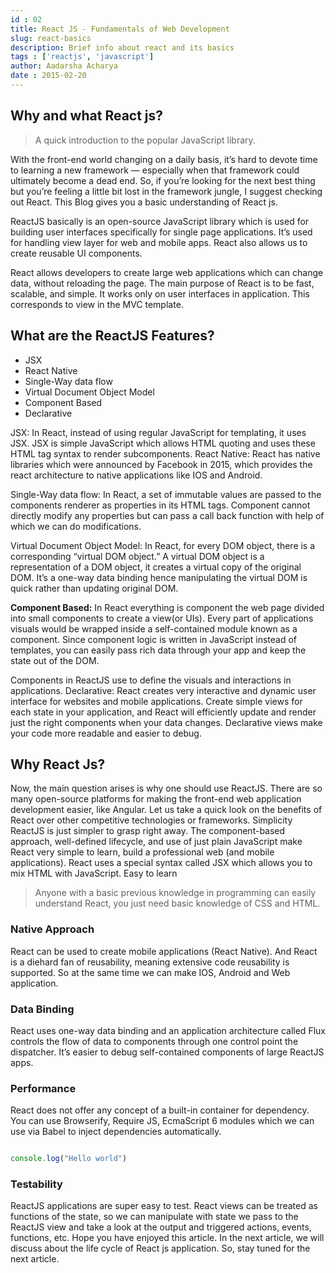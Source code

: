 ```yaml
---
id : 02
title: React JS - Fundamentals of Web Development 
slug: react-basics
description: Brief info about react and its basics
tags : ['reactjs', 'javascript']
author: Aadarsha Acharya
date : 2015-02-20
---
```



## Why and what React js?

> A quick introduction to the popular JavaScript library.


With the front-end world changing on a daily basis, it’s hard to devote time to learning a new framework — especially when that framework could ultimately become a dead end. So, if you’re looking for the next best thing but you’re feeling a little bit lost in the framework jungle, I suggest checking out React. This Blog gives you a basic understanding of React js.


ReactJS basically is an open-source JavaScript library which is used for building user interfaces specifically for single page applications. It’s used for handling view layer for web and mobile apps. React also allows us to create reusable UI components.


React allows developers to create large web applications which can change data, without reloading the page. The main purpose of React is to be fast, scalable, and simple. It works only on user interfaces in application. This corresponds to view in the MVC template.


## What are the ReactJS Features?

-   JSX
-   React Native
-   Single-Way data flow
-   Virtual Document Object Model
-   Component Based
-   Declarative


JSX: In React, instead of using regular JavaScript for templating, it uses JSX. JSX is simple JavaScript which allows HTML quoting and uses these HTML tag syntax to render subcomponents.
React Native: React has native libraries which were announced by Facebook in 2015, which provides the react architecture to native applications like IOS and Android.


Single-Way data flow: In React, a set of immutable values are passed to the components renderer as properties in its HTML tags. Component cannot directly modify any properties but can pass a call back function with help of which we can do modifications.


Virtual Document Object Model: In React, for every DOM object, there is a corresponding “virtual DOM object.” A virtual DOM object is a representation of a DOM object, it creates a virtual copy of the original DOM. It’s a one-way data binding hence manipulating the virtual DOM is quick rather than updating original DOM.


**Component Based:** In React everything is component the web page divided into small components to create a view(or UIs). Every part of applications visuals would be wrapped inside a self-contained module known as a component. Since component logic is written in JavaScript instead of templates, you can easily pass rich data through your app and keep the state out of the DOM.

Components in ReactJS use to define the visuals and interactions in applications.
Declarative: React creates very interactive and dynamic user interface for websites and mobile applications. Create simple views for each state in your application, and React will efficiently update and render just the right components when your data changes. Declarative views make your code more readable and easier to debug.

## Why React Js?
Now, the main question arises is why one should use ReactJS. There are so many open-source platforms for making the front-end web application development easier, like Angular. Let us take a quick look on the benefits of React over other competitive technologies or frameworks.
Simplicity
ReactJS is just simpler to grasp right away. The component-based approach, well-defined lifecycle, and use of just plain JavaScript make React very simple to learn, build a professional web (and mobile applications). React uses a special syntax called JSX which allows you to mix HTML with JavaScript.
Easy to learn

> Anyone with a basic previous knowledge in programming can easily understand React, you just need basic knowledge of CSS and HTML.

### Native Approach
React can be used to create mobile applications (React Native). And React is a diehard fan of reusability, meaning extensive code reusability is supported. So at the same time we can make IOS, Android and Web application.


### Data Binding
React uses one-way data binding and an application architecture called Flux controls the flow of data to components through one control point the dispatcher. It’s easier to debug self-contained components of large ReactJS apps.


### Performance
React does not offer any concept of a built-in container for dependency. You can use Browserify, Require JS, EcmaScript 6 modules which we can use via Babel to inject dependencies automatically.


```js

console.log("Hello world")
```

### Testability
ReactJS applications are super easy to test. React views can be treated as functions of the state, so we can manipulate with state we pass to the ReactJS view and take a look at the output and triggered actions, events, functions, etc.
Hope you have enjoyed this article. In the next article, we will discuss about the life cycle of React js application. So, stay tuned for the next article.


